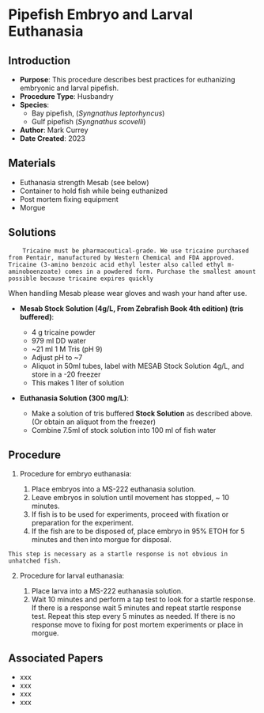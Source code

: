 # Pipefish Embryo and Larval Euthanasia {#sec-husb-pipe_larval_euth}

## Introduction

-   **Purpose**: This procedure describes best practices for euthanizing embryonic and larval pipefish.
-   **Procedure Type**: Husbandry
-   **Species**:
    -   Bay pipefish, (*Syngnathus leptorhyncus*)
    -   Gulf pipefish (*Syngnathus scovelli*)
-   **Author**: Mark Currey
-   **Date Created**: 2023

## Materials

-   Euthanasia strength Mesab (see below)
-   Container to hold fish while being euthanized
-   Post mortem fixing equipment
-   Morgue

## Solutions

::: {.callout-warning title="NOTES"}
        Tricaine must be pharmaceutical-grade. We use tricaine purchased from Pentair, manufactured by Western Chemical and FDA approved. Tricaine (3-amino benzoic acid ethyl lester also called ethyl m-aminoboenzoate) comes in a powdered form. Purchase the smallest amount possible because tricaine expires quickly
:::

::: {.callout-caution title="This is a callout CAUTON"}
When handling Mesab please wear gloves and wash your hand after use. 
:::

-   **Mesab Stock Solution (4g/L, From Zebrafish Book 4th edition) (tris buffered)**:

    -   4 g tricaine powder
    -   979 ml DD water
    -   \~21 ml 1 M Tris (pH 9)
    -   Adjust pH to \~7
    -   Aliquot in 50ml tubes, label with MESAB Stock Solution 4g/L, and store in a -20 freezer
    -   This makes 1 liter of solution

-   **Euthanasia Solution (300 mg/L)**:

    -   Make a solution of tris buffered **Stock Solution** as described above. (Or obtain an aliquot from the freezer)
    -   Combine 7.5ml of stock solution into 100 ml of fish water

## Procedure

1.  Procedure for embryo euthanasia:

    1.  Place embryos into a MS-222 euthanasia solution.
    2.  Leave embryos in solution until movement has stopped, \~ 10 minutes.
    3.  If fish is to be used for experiments, proceed with fixation or preparation for the experiment.
    4.  If the fish are to be disposed of, place embryo in 95% ETOH for 5 minutes and then into morgue for disposal.

::: {.callout-warning title="NOTES"}
    This step is necessary as a startle response is not obvious in unhatched fish.
:::

2.  Procedure for larval euthanasia:

    1.  Place larva into a MS-222 euthanasia solution.
    2.  Wait 10 minutes and perform a tap test to look for a startle response. If there is a response wait 5 minutes and repeat startle response test. Repeat this step every 5 minutes as needed. If there is no response move to fixing for post mortem experiments or place in morgue.

## Associated Papers

-   xxx
-   xxx
-   xxx
-   xxx
